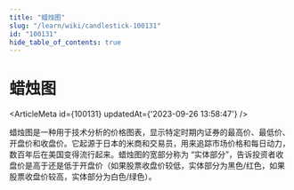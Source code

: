 ```yaml
---
title: "蜡烛图"
slug: "/learn/wiki/candlestick-100131"
id: "100131"
hide_table_of_contents: true
---
```



# 蜡烛图

<ArticleMeta id={100131} updatedAt={'2023-09-26 13:58:47'} />
<div className='border-solid border-b border-t-0 my-4 border-[var(--ifm-color-gray-300)]' />

蜡烛图是一种用于技术分析的价格图表，显示特定时期内证券的最高价、最低价、开盘价和收盘价。它起源于日本的米商和交易员，用来追踪市场价格和每日动力，数百年后在美国变得流行起来。蜡烛图的宽部分称为 “实体部分”，告诉投资者收盘价是高于还是低于开盘价（如果股票收盘价较低，实体部分为黑色/红色，如果股票收盘价较高，实体部分为白色/绿色）。
